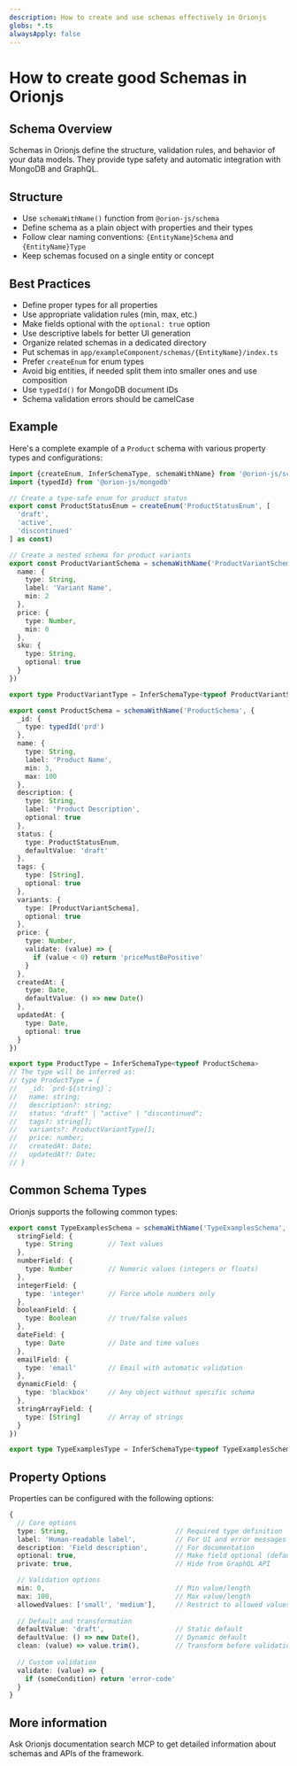 ```yaml
---
description: How to create and use schemas effectively in Orionjs
globs: *.ts
alwaysApply: false
---
```

# How to create good Schemas in Orionjs

## Schema Overview

Schemas in Orionjs define the structure, validation rules, and behavior of your data models. They provide type safety and automatic integration with MongoDB and GraphQL.

## Structure
- Use `schemaWithName()` function from `@orion-js/schema`
- Define schema as a plain object with properties and their types
- Follow clear naming conventions: `{EntityName}Schema` and `{EntityName}Type`
- Keep schemas focused on a single entity or concept

## Best Practices
- Define proper types for all properties
- Use appropriate validation rules (min, max, etc.)
- Make fields optional with the `optional: true` option
- Use descriptive labels for better UI generation
- Organize related schemas in a dedicated directory
- Put schemas in `app/exampleComponent/schemas/{EntityName}/index.ts`
- Prefer `createEnum` for enum types
- Avoid big entities, if needed split them into smaller ones and use composition
- Use `typedId()` for MongoDB document IDs
- Schema validation errors should be camelCase

## Example

Here's a complete example of a `Product` schema with various property types and configurations:

```typescript
import {createEnum, InferSchemaType, schemaWithName} from '@orion-js/schema'
import {typedId} from '@orion-js/mongodb'

// Create a type-safe enum for product status
export const ProductStatusEnum = createEnum('ProductStatusEnum', [
  'draft',
  'active',
  'discontinued'
] as const)

// Create a nested schema for product variants
export const ProductVariantSchema = schemaWithName('ProductVariantSchema', {
  name: {
    type: String,
    label: 'Variant Name',
    min: 2
  },
  price: {
    type: Number,
    min: 0
  },
  sku: {
    type: String,
    optional: true
  }
})

export type ProductVariantType = InferSchemaType<typeof ProductVariantSchema>

export const ProductSchema = schemaWithName('ProductSchema', {
  _id: {
    type: typedId('prd')
  },
  name: {
    type: String,
    label: 'Product Name',
    min: 3,
    max: 100
  },
  description: {
    type: String,
    label: 'Product Description',
    optional: true
  },
  status: {
    type: ProductStatusEnum,
    defaultValue: 'draft'
  },
  tags: {
    type: [String],
    optional: true
  },
  variants: {
    type: [ProductVariantSchema],
    optional: true
  },
  price: {
    type: Number,
    validate: (value) => {
      if (value < 0) return 'priceMustBePositive'
    }
  },
  createdAt: {
    type: Date,
    defaultValue: () => new Date()
  },
  updatedAt: {
    type: Date,
    optional: true
  }
})

export type ProductType = InferSchemaType<typeof ProductSchema>
// The type will be inferred as:
// type ProductType = {
//   _id: `prd-${string}`;
//   name: string;
//   description?: string;
//   status: "draft" | "active" | "discontinued";
//   tags?: string[];
//   variants?: ProductVariantType[];
//   price: number;
//   createdAt: Date;
//   updatedAt?: Date;
// }
```

## Common Schema Types

Orionjs supports the following common types:

```typescript
export const TypeExamplesSchema = schemaWithName('TypeExamplesSchema', {
  stringField: {
    type: String         // Text values
  },
  numberField: {
    type: Number         // Numeric values (integers or floats)
  },
  integerField: {
    type: 'integer'      // Force whole numbers only
  },
  booleanField: {
    type: Boolean        // true/false values
  },
  dateField: {
    type: Date           // Date and time values
  },
  emailField: {
    type: 'email'        // Email with automatic validation
  },
  dynamicField: {
    type: 'blackbox'     // Any object without specific schema
  },
  stringArrayField: {
    type: [String]       // Array of strings
  }
})

export type TypeExamplesType = InferSchemaType<typeof TypeExamplesSchema>
```

## Property Options

Properties can be configured with the following options:

```typescript
{
  // Core options
  type: String,                           // Required type definition
  label: 'Human-readable label',          // For UI and error messages
  description: 'Field description',       // For documentation
  optional: true,                         // Make field optional (default: false)
  private: true,                          // Hide from GraphQL API

  // Validation options
  min: 0,                                 // Min value/length
  max: 100,                               // Max value/length
  allowedValues: ['small', 'medium'],     // Restrict to allowed values
  
  // Default and transformation
  defaultValue: 'draft',                  // Static default
  defaultValue: () => new Date(),         // Dynamic default
  clean: (value) => value.trim(),         // Transform before validation
  
  // Custom validation
  validate: (value) => {
    if (someCondition) return 'error-code'
  }
}
```

## More information

Ask Orionjs documentation search MCP to get detailed information about schemas and APIs of the framework.
